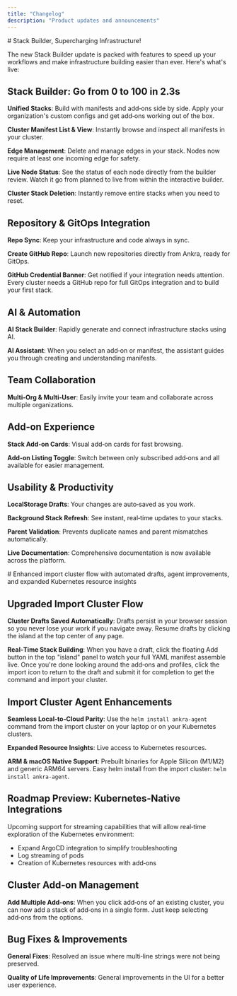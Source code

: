 ```yaml
---
title: "Changelog"
description: "Product updates and announcements"
---
```


<Update label="June–July 2025">
# Stack Builder, Supercharging Infrastructure!

The new Stack Builder update is packed with features to speed up your workflows and make infrastructure building easier than ever. Here's what's live:

## Stack Builder: Go from 0 to 100 in 2.3s

**Unified Stacks**: Build with manifests and add‑ons side by side. Apply your organization's custom configs and get add‑ons working out of the box.

**Cluster Manifest List & View**: Instantly browse and inspect all manifests in your cluster.

**Edge Management**: Delete and manage edges in your stack. Nodes now require at least one incoming edge for safety.

**Live Node Status**: See the status of each node directly from the builder review. Watch it go from planned to live from within the interactive builder.

**Cluster Stack Deletion**: Instantly remove entire stacks when you need to reset.

## Repository & GitOps Integration

**Repo Sync**: Keep your infrastructure and code always in sync.

**Create GitHub Repo**: Launch new repositories directly from Ankra, ready for GitOps.

**GitHub Credential Banner**: Get notified if your integration needs attention. Every cluster needs a GitHub repo for full GitOps integration and to build your first stack.

## AI & Automation

**AI Stack Builder**: Rapidly generate and connect infrastructure stacks using AI.

**AI Assistant**: When you select an add‑on or manifest, the assistant guides you through creating and understanding manifests.

## Team Collaboration

**Multi‑Org & Multi‑User**: Easily invite your team and collaborate across multiple organizations.

## Add‑on Experience

**Stack Add‑on Cards**: Visual add‑on cards for fast browsing.

**Add‑on Listing Toggle**: Switch between only subscribed add‑ons and all available for easier management.

## Usability & Productivity

**LocalStorage Drafts**: Your changes are auto‑saved as you work.

**Background Stack Refresh**: See instant, real‑time updates to your stacks.

**Parent Validation**: Prevents duplicate names and parent mismatches automatically.

**Live Documentation**: Comprehensive documentation is now available across the platform.
</Update>

<Update label="April–May 2025">
# Enhanced import cluster flow with automated drafts, agent improvements, and expanded Kubernetes resource insights

## Upgraded Import Cluster Flow

**Cluster Drafts Saved Automatically**: Drafts persist in your browser session so you never lose your work if you navigate away. Resume drafts by clicking the island at the top center of any page.

**Real‑Time Stack Building**: When you have a draft, click the floating Add button in the top "island" panel to watch your full YAML manifest assemble live. Once you're done looking around the add‑ons and profiles, click the import icon to return to the draft and submit it for completion to get the command and import your cluster.

## Import Cluster Agent Enhancements

**Seamless Local‑to‑Cloud Parity**: Use the `helm install ankra-agent` command from the import cluster on your laptop or on your Kubernetes clusters.

**Expanded Resource Insights**: Live access to Kubernetes resources.

**ARM & macOS Native Support**: Prebuilt binaries for Apple Silicon (M1/M2) and generic ARM64 servers. Easy helm install from the import cluster: `helm install ankra-agent`.

## Roadmap Preview: Kubernetes‑Native Integrations

Upcoming support for streaming capabilities that will allow real‑time exploration of the Kubernetes environment:

- Expand ArgoCD integration to simplify troubleshooting
- Log streaming of pods
- Creation of Kubernetes resources with add‑ons

## Cluster Add‑on Management

**Add Multiple Add‑ons**: When you click add‑ons of an existing cluster, you can now add a stack of add‑ons in a single form. Just keep selecting add‑ons from the options.

## Bug Fixes & Improvements

**General Fixes**: Resolved an issue where multi‑line strings were not being preserved.

**Quality of Life Improvements**: General improvements in the UI for a better user experience.
</Update>
